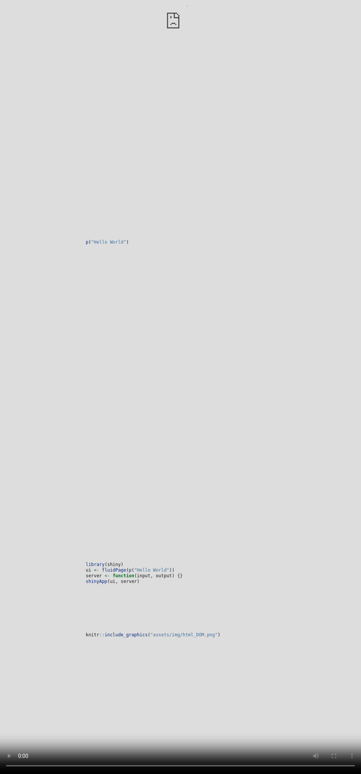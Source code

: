 ```yaml
---
title: "Unleash Shiny"
subtitle: "R/Pharma - Advanced Shiny Workshop"
author: "David Granjon (Novartis) & John Coene (World Economic Forum)"
date: "09-10-2020"
output:
  xaringan::moon_reader:
    lib_dir: libs
    css: ["assets/css/style.css", "assets/css/xaringan-extra.css", "https://cdn.jsdelivr.net/npm/devices.css@0.1.15/dist/devices.min.css"]
    includes:
      after_body: assets/html/includes.html
    mathjax: false
    nature:
      ratio: "16:9"
      highlightStyle: docco
      highlightLines: true
      countIncrementalSlides: false
---
```


<style>
.title-slide {
  background-image: url(assets/img/bg/front_cover.jpg);
  background-size: cover;
}
</style>

```r
if(!requireNamespace("emo", quietly = TRUE))
  remotes::install_github("hadley/emo")

if(!requireNamespace("DiagrammeR", quietly = TRUE))
  install.packages("DiagrammeR")

library(emo)
library(countdown)
library(shiny)
library(htmltools)
library(charpente)
library(XML)
xaringanExtra::use_xaringan_extra(c("tile_view", "animate_css", "tachyons"))
xaringanExtra::use_extra_styles(
  hover_code_line = TRUE,         #<<
  mute_unhighlighted_code = TRUE  #<<
)
xaringanExtra::use_panelset()

# lighten cli messages for better slide rendering
html_2_R <- function(html, prefix = FALSE) {
  r_output <- html %>%
   htmlParse() %>%
    getNodeSet("/html/body/*") %>%
    `[[`(1) %>%
    charpente:::render_node(prefix = prefix)

  if (exists("r_output")) {
    cli::cli_code(styler::style_text(r_output))
  } else {
    cli::cli_alert_danger("Failed to convert code.")
  }
}

```

```r
js4shiny::html_setup(stylize = c("fonts", "variables", "code"))
```

# About us

.flex.tc[
.w-30.mr3[
<img class="br-100" src="assets/img/people/david.jpg" />
.f5[David]

.small[Data Scientist at Novartis]

.gray[&commat;divadnojnarg]
]

.w-30.mr3[
<img class="br-100" src="assets/img/people/john.jpg" />
.f5[John]

.small[Data scientist at the World Economic Forum]

.gray[&commat;jdatap]
]


.w-30.mr3[
<img class="br-100" src="assets/img/people/colin.jpg" />
.f5[Colin]

.small[Shiny Expert at ThinkR]

.gray[&commat;_ColinFay]
]
]

---
# Program

We're in for 4 hours of **fun**!

- Grab a `r ji("coffee")`
- Make yourself comfortable `r ji("couch")` or 🧘
- Ask questions `r ji("question")`  

1. Intro + Quiz (5 min)
2. Develop **custom templates** with Shiny (45 min)
3. `r ji("coffee")` + `r ji("question")` (10 min) (total: 1h)
4. Unleash Shiny's interactivity (80 min)
5. `r ji("coffee")` + `r ji("question")` (10 min) (total: 2h30)
6. Innovative approach to **custom outputs** (60 min)
7. `r ji("coffee")` + `r ji("question")` (10 min) (total: 3h40)
8. Shiny's **hidden** or **less documented** features  (20 min) (total: 4h)

.footnote[
Disclaimer: this workshop is not about **building** Shiny Apps!!!
]

---
# Workshop Material

  - Slides: https://rinterface.com/shiny/talks/RPharma2020/#1
  - For a plug and play experience, we created a [Rstudio Cloud](https://rstudio.cloud/spaces/92568/join?access_code=kqUUGAOZMMHSZoAQBrQ1GHSOBxSE4u1q8JvrJoRs) project with everything installed for you

.center[
https://rstudio.cloud/spaces/92568/join?access_code=kqUUGAOZMMHSZoAQBrQ1GHSOBxSE4u1q8JvrJoRs
]
  
  - To avoid **connection issues**, disconnect from your **VPN**!
  - Somes slides contain code that you may run (a **sandbox** space is available in RStudio Cloud)
  
```r
knitr::include_graphics("assets/img/rstudio_cloud_project.jpg")
```

---
class: break center middle
background-image: url('assets/img/bg/intro.jpg')
background-size: cover

.center[
<h3 class="white absolute bottom">Introduction</h3>
]


---
class: center

# Shiny or not Shiny?
<div class="device device-iphone-8 device-spacegray" style="position: absolute; left: 0; right: 0;
top: 0; bottom: 0; margin: auto; max-width: 100%; max-height: 100%; transform: scale(0.6);">
<div class="device-frame">
<iframe width="100%" src="https://shiny.john-coene.com/coronavirus/" allowfullscreen="" frameborder="0" height="100%" scrolling="auto"></iframe>
</div>
<div class="device-stripe"></div>
<div class="device-header"></div>
<div class="device-sensors"></div>
<div class="device-btns"></div>
<div class="device-power"></div>
</div>

---
# Shiny or not Shiny?

<div class="device device-macbook-pro device-spacegray" style="position: absolute; left: 0; right: 0;
top: 0; bottom: 0; margin: auto; max-width: 100%; max-height: 100%; transform: scale(1);">
<div class="device-frame">
<iframe width="100%" src="https://themeon.net/nifty/v2.9.1/widgets.html" allowfullscreen="" frameborder="0" height="100%" scrolling="auto"></iframe>
</div>
<div class="device-stripe"></div>
<div class="device-header"></div>
<div class="device-sensors"></div>
<div class="device-btns"></div>
<div class="device-power"></div>
</div>

---

# Shiny or not Shiny?

<div class="device device-macbook-pro device-spacegray" style="position: absolute; left: 0; right: 0;
top: 0; bottom: 0; margin: auto; max-width: 100%; max-height: 100%; transform: scale(1);">
<div class="device-frame">
<iframe width="100%" src="https://dgranjon.shinyapps.io/shinyMons/" allowfullscreen="" frameborder="0" height="100%" scrolling="auto"></iframe>
</div>
<div class="device-stripe"></div>
<div class="device-header"></div>
<div class="device-sensors"></div>
<div class="device-btns"></div>
<div class="device-power"></div>
</div>

---

# A simple Shiny app

#### No HTML/CSS/JS and it just works `r ji("fear")`! What kind of **magic** is this?

<iframe src="https://gallery.shinyapps.io/050-kmeans-example" height="400px" width="100%"></iframe>


---
<video style="position: fixed;
  right: 0;
  bottom: 0;
  min-width: 100%;
  min-height: 100%;
  width: 100%; "loop="" autoplay="" poster="assets/img/bg/virtual_patient.png">
<source src="assets/movies/VirtualPatient.mp4" type="video/mp4">
</video>

---
class: break center middle
background-image: url('assets/img/bg/part1.jpg')
background-size: cover

<h3 class="white absolute bottom center">Part 1. Custom Templates with Shiny</h3>

---
class: header_background
# A. Shiny generates HTML from R
## Warm up 1
1. Run the following code:

```r
p("Hello World")
```

2. Copy and paste this code to the R console. What do you observe?

---
class: header_background
# A.1.1 Introduction to HTML: **tags**
## The simplest HTML skeleton
.pull-left.mh-a[
```html
<!DOCTYPE HTML>
<html>
  <head>
  <!-- head content here -->
  </head>
  <body>
  <!-- body content here -->
  </body>
</html>
```
]

.pull-right.small[
There are 2 types of **tags**:
  - paired-tags:`<div></div>`
  - self closing tags: `<img/>`
  
We classify them by usage:

  - structural tags: `<head></head>`, `<body></body>`
  - control tags: `<script></script>`, `<button></button>`
  - formatting tags: `<font></font>`
  
Block vs inline:

  - `<div><p>Hello World</p></div>`: .green[Good]
  - `<span><div><p>Hello World</p></div></span>`: .red[not good]
]

---
class: header_background
# A.1.2 Introduction to HTML: **attributes**
## Attributes specify the tags properties
.pull-left.mh-a[
```html
<div class="awesome-item" id="myitem"></div>
<!-- the class awesome-item may be applied to multiple tags -->
<span class="awesome-item"></span>
```
]


.pull-right[
The most common attributes:
  - **class** may be shared between multiple tags
  - **id** is unique
  - non standards attributes like `data-toggle`
]

<br>

Attributes are used by **CSS** and **JavaScript** to **interact** with the web page!

---
class: header_background
# A.2 About the Document Object Model

.pull-left.w-50.mt4.small[
DOM is a convenient representation (tree) of the HTML document. We inspect the code of any web page with Firefox or Chrome:

  - after a right click and selecting inspect
  - after clicking on **F12** (windows), **fn + F12** (Mac)
  
```r
library(shiny)
ui <- fluidPage(p("Hello World"))
server <- function(input, output) {}
shinyApp(ui, server)
```

  1. Run the above app, right click on the only text element and select inspect
  2. In the `Elements` panel, double click between the `<p></p>` tag to edit the current text. Press enter when finished
]

.pull-right.w-50.mt4[
```r
knitr::include_graphics("assets/img/html_DOM.png")
```
]

---
class: header_background
# B. Unleash `{htmltools}` 
`{htmltools}` is a R package designed to:
  - **Generate** HTML tags from R
  - Handle **web dependencies**: add, remove, resolve, ...

Historically, `{htmltools}` was extracted out of `{shiny}` to extend it. That's why, both packages have many common functions! 

At the moment, `{htmltools}` does not have any user guide, although being an important package for all web things
[![](https://cranlogs.r-pkg.org/badges/htmltools)](https://cran.r-project.org/package=htmltools)

---
class: header_background
# C. Discover Shiny dependencies
## Warm up 2

Let's play `r ji("play")`:

  1. Run the app `runExample("01_hello")`
  2. Open the HTML inspector
  3. Delete the bootstrap.min.css and ion.rangeSlider.css
  4. Conclusions

The `htmtools::findDependencies` function allows to get the dependencies from a tag.

```r
findDependencies(fluidPage())
``` 

---
class: header_background
# C.1.1 Handle dependencies
## How would you include JS/CSS in a Shiny app?

.pull-left.w-30.mh-a.small[
Works but not **portable**

```r
fluidPage(
  tags$head(
    tags$style(...),
    tags$script(src = "path-to-script"),
    tags$script(
      "$(function() {
       // JS logic ...
      });
      "
    )
  )
)
```
]

.pull-right.w-70.mh-a.small[
With `{htmltools}`, we define the dependency with `htmlDependency`, then attach it to a tag with `tagList`:

```r
use_bs4_dep <- function(tag) {
  bs4_dep <- htmlDependency(
    name = "Bootstrap 4",
    version = "1.0",
    src = c(href = "https://maxcdn.bootstrapcdn.com/bootstrap/4.0.0/css/"),
    stylesheet = "bootstrap.min.css"
  )
  tagList(tag, bs4_dep)
}
use_bs4_dep(fluidPage())
```
]


---
class: header_background
# C.1.2 From HTML to R `r ji("wizard")`
## HTML VS R
.pull-left.w-50.mh-a[
In HTML, we have:
```html
<div class="divclass" id = "daddy">
  <h1>A child</h1>
  <span class="child" id="baby">Crying</span>
</div>
```
]

.pull-right.w-50.mh-a[
The corresponding R code is 

```r
mytag <- div(
  class = "divclass",
  id = "daddy",
  h1("A child"),
  span(class = "child", id = "baby", "Crying")
)
```
]

Some tags like `<nav></nav>` need the `tags$` prefix before (`tags` is a list of functions). The `withTags` function to use `tags$<tagName>`


---
class: header_background
# C.1.3 Automate the conversion? <img src="assets/img/thug_life.png" width="5%" align="right"/>
This process is **not interesting** and **time consuming**!

.center[
```r
knitr::include_graphics("assets/img/charpente.png")
```
]

.pull-left.small[
Tools exist:
 
  - html2R [Shiny app](https://alandipert.shinyapps.io/html2r/) converts HTML to R (thanks Alan Dipert)
  - `{charpente}` does the same from the R console with `html_2_R` 
]

.pull-right.small[
Code conversion by `{charpente}`
```r
html_2_R('<div class="divclass" id = "daddy"></div>')
```
]



---
class: header_background
# C.2.1 Accessing R tags attributes
How to access name, attributes, children?

We could use `str(mytag)` to inspect the structure of the R object.

.pull-left[
```r
mytag$attribs 
```
]

.pull-right[
```r
mytag$children
```
]

---
class: header_background
# C.2.2 Manipulate R tags
## Add new attributes
There are 2 methods:

  - `tagAppendAttributes(tag, list of attributes)` is preferred
  - `tag$attribs[["new-attribute"]] <- value`

## Add child/children
  - `tagAppendChild(tag, child)`
  - `tagAppendChildren(tag, list of children)`

There exist other functions but we'll not use them.


---
class: header_background
# C.2.3 Programmatically create elements
.mt4[Let's create 5 `span` tags!]

.pull-left-30.mt2[
```r
div(
  span(1),
  span(2),
  span(3),
  span(4),
  span(5)
)
```

What about 100 tags `r ji("fear")`?

]

.pull-right-70.mt2[
With some **functional** programming!
```r
# base R
div(lapply(1:5, function(i) span(i)))
# purrr + %>%
map(1:5, function(i) span(i)) %>% div()
```
]


---
class: header_background
# D. Practice: bulma
In the following, you'll reconstruct the `{shinybulma}` package step by step!
.center[
```r
knitr::include_graphics("assets/img/shinybulma.svg")
```
]

Main tasks:
  - Import [bulma](https://bulma.io/) dependencies
  - Generate the main `page` function 
  
Lets' start! Open [`shinybulma.Rmd`](https://rstudio.cloud/spaces/92568/project/1729918) and enjoy `r ji("monkey")`

`r countdown(25)`

---
class: break center middle
background-image: url('assets/img/bg/part2.jpg')
background-size: cover

<h3 class="white absolute bottom center">Part 2. Unleash Shiny's Interactivity </h3>

---
class: header_background
# A.1 Inputs are key to interactivity
.pull-left.w-50.mh-a.mt4[
**Inputs** are key elements of web applications. They drive user **interactions** like:

  - configure parameters
  - fill and submit a form
  - ...

<br>

`{shiny}` brings various inputs like `sliderInput`, `numericInput`, ...
  
]

.pull-right.w-50.mt4[
<div class="device device-iphone-8 device-spacegray" style="position: absolute; left: 50;
top: 50; bottom: 0; margin: auto; max-width: 100%; max-height: 100%; transform: scale(0.6);">
<div class="device-frame">
<iframe width="100%" src="https://gallery.shinyapps.io/081-widgets-gallery" allowfullscreen="" frameborder="0" height="100%" scrolling="auto"></iframe>
</div>
<div class="device-stripe"></div>
<div class="device-header"></div>
<div class="device-sensors"></div>
<div class="device-btns"></div>
<div class="device-power"></div>
</div>
]

<br>

.center[
How does all this even work `r ji("fairy")`?
]

---
class: header_background
# A.2 Shiny heavily relies on JavaScript (JS)
.pull-left.w-50.mt4[
 One very big `shiny.js`<sup>*</sup> responsible for:

  - registering input/output
  - handling every single input/output action
  - initializing and controlling the **websocket** `r ji("socks")` (the whaaaat?)
  - handling alerts/modals/notifications
  - ...

.center[
```r
knitr::include_graphics("assets/img/shiny-input-homer.gif")
```
]
  
]

.pull-right.w-50.mt4[
```r
knitr::include_graphics("assets/img/shiny-js-sources.png")
```
]

.footnote.small[
<sup>*</sup> JS source may be found [here](https://github.com/rstudio/shiny/tree/master/srcjs).
In short all these files are **concatenated**, giving **shiny.js** and **shiny.min.js**!
]

---
class: header_background
# A.2.1 Introduction to JS and jQuery

1. Primary role: create **dynamic** and **interactive** pages
2. How? **Interact** with the **DOM** elements (modify, remove, add)
3. JS is run on the **client** (web browser)
4. JS is **object oriented**

.pull-left-30[
```js
var myNumber = 1; // affectation
myNumber--; // decrement
console.log(myNumber); // print 0
```
]

.pull-right-70[
```js
const you = {
  name: 'your name', // property
  music : 'your favorite music',
  printName: function() { // method
    console.log(`I am ${this.name}`); // here "this" is the object
  }
}

you.geek = true; // add extra property
```
]

---
class: header_background
# A.2.2 jQuery, "Write less, do more"
jQuery is a JS **library**, not another language!
.center[
```js
var $ = jQuery; // usually you don't need this since Shiny already does it
$(selector).action(); // jQuery's philosophy
```
]

---
class: header_background
# A.2.3 jQuery and CSS selectors
In the next steps, we'll have to **select** elements from the DOM.

<iframe src="https://www.w3schools.com/jquery/trysel.asp" height="400px" width="100%"></iframe>

---
class: header_background
# A.2.4 jQuery and event listeners
An **event listener** is a program that **triggers** when a given event **occurs**, like after a mouse click.

.mh-a.small[
```html
<button id="mybutton">Go ! </button>
```
]

.pull-left.small[
With **vanilla JS**:
```js
var btn = document.getElementById('mybutton'); // select the button
btn.addEventListener('click', function() { // action + consequences
  alert('You clicked me!'); // action
});
```
]

.pull-right.small[
With **jQuery**:
```js
$('#mybutton').on('click', function() {
  alert('You clicked me!');
});
```
]

Hopefully you are convinced that jQuery is less **verbose** than pure JS!

---
class: header_background
# A.3.1 R and JS
Let's consider the following app
.pull-left.w-50.small[
```r
ui <- fluidPage(
  textInput("text", "My text", "Some text"),
  actionButton("update", "Update")
)

server <- function(input, output, session) {
  observeEvent(input$update, {
    updateTextInput(session, "text", value = "Updated text")
  })
}

shinyApp(ui, server)
```
]

.pull-right.w-50[
Waiiit!!

  - How does JS knows that R wants to update the text value `r ji("question")` 
  - How does Shiny knows when to send back the updated text to R `r ji("question")`
]

---
class: header_background
# A.3.2 The Shiny JS object
Did you know that `Shiny` is also a JavaScript object `r ji("question")` 

.pull-left.w-50.small[
Run this app and open the HTML inspector.

```r
ui <- fluidPage(
  tags$script(
    "$(function() {
      console.log(Shiny);
    });
    "
  )
)
server <- function(input, output) {}
shinyApp(ui, server)
```

]

.pull-right.w-50[
```r
knitr::include_graphics("assets/img/shiny-object.png")
```
]

---
class: header_background
# A.3.3 The websocket
This is the magic piece allowing **bidirectional** communication between R and JavaScript. The technology behind is provided by `{httpuv}` and `{websocket}`.

.pull-left.w-50[
1. Run the previous app
2. Open the HTML inspector
3. Select the `Network` tab
4. Search for websocket
5. Play with the app and observe!
]

.pull-right.w-50[
```r
knitr::include_graphics("assets/img/inspect-websocket.png")
```
]

---
class: header_background
# A.3.4 From R to JS, from JS to R

On the R side `session` is an instance of the `ShinySession` R6 class allowing to send **messages** to JS.
.pull-left.w-50.small[
2 main methods:
  - **`sendCustomMessage`** sends R messages to JS
  - **`sendInputMessage`** sends R messages to **input bindings**

<br>

`Shiny.addCustomMessageHandler` is the JS part of `session$sendCustomMessage`.
Both are linked by the **type** parameter!
]

.pull-right.w-50[
```r
knitr::include_graphics("assets/img/shiny-custom-message.png")
```
]

---
class: header_background
# A.4 Bulma JS for Shiny
In this part you'll need to work on the following RStudio Cloud [project](https://rstudio.cloud/spaces/92568/project/1729929). We split the audience in 3 groups (1 instructor per group). Each group will choose between:

  - Notifications, doc [here](https://bulmajs.tomerbe.co.uk/docs/0.11/2-core-components/notification/)
  - Modal, doc [here](https://bulmajs.tomerbe.co.uk/docs/0.11/2-core-components/modal/)
  
After the workshop, you'll have the **opportunity** to bring this change to the [shinybulma](https://github.com/RinteRface/shinybulma/tree/master) repository.

`r countdown(20)`


---
class: header_background
# B.1.1 The Shiny input system
## Input tag structure
Input tags have various HTML structure.

```html
<input id = inputId type = "text" class = "input-text" value = value>
```

The simplest is probably the text input:

 - **id** guarantees the input **uniqueness**. <sup>1</sup>
 - **type** define the input type
 - **class** is generally targeted by JavaScript: `$('.input-text').action();`
 - **value** holds the input value
 
.footnote.small[
<sup>1</sup> All instances of the same input share a unique **input binding**. Hence, id is **mandatory**!
]

---
class: header_background
# B.1.2 The Shiny input system
## Binding Shiny inputs
An input binding: 
 - Allows Shiny to **identify** each **instance** of a given input 
 - Describes what you **may do** with it.
 - **Receives messages** from R ...
 - ... tells **when** Shiny has to update the value for R
 
🗒 Bindings rely on a JS class defined in the input_binding.js [file](https://github.com/rstudio/shiny/blob/master/srcjs/input_binding.js)

```js
var customTextBinding = new Shiny.InputBinding();
```

In the following, we'll need `devtools::install_github("DivadNojnarg/OSUICode")`

---
class: header_background
# B.2.1 The binding steps: **find**
The idea is to **locate** the input in the DOM. 

.pull-left.w-50.small[
We generally filter by **class**, **scope** being the **document**.

```js
find: function(scope) {
  console.log($(scope).find('.input-text'));
  return $(scope).find('.input-text');
}
```

Run the following and open the HTML inspector.

```r
library(OSUICode)
customTextInputExample(1)
```
]

.pull-right.w-50[
```r
knitr::include_graphics("assets/img/shiny-find-inputs.png")
```
]

---
class: header_background
# B.2.3 The binding steps: **get the value**
This step ensures that R **gets** the input **value** at any time. The jQuery `val` method allows to get the current value.

.pull-left.w-50[
```js
getValue: function(el) {
  return $(el).val();
}
```
]

.pull-right.w-50[
1. Run the following and open the HTML inspector
2. Update the text content
3. What happens? Why?

```r
customTextInputExample(2)
```
]

---
class: header_background
# B.2.4 The binding steps: **set and update**
.small[
`setValue(el, value)` is used to set the input value. It called within `receiveMessage(el, data)`, which is the JS part of all the R `updateInput` functions.
]

.pull-left.w-50.small[
```js
setValue: function(el, value) {
  $(el).val(value);
}

receiveMessage: function(el, data) {
  console.log(data);
  if (data.hasOwnProperty('value')) {
    this.setValue(el, data.value);
  }
  // other parameters to update...
}
```

Run the following and open the HTML inspector. Why doesn't the output value change?

```r
updateCustomTextInputExample(3)
```
]

.pull-right.w-50[
```r
knitr::include_graphics("assets/img/shiny-update-inputs.png")
```
]

---
class: header_background
# B.2.5 The binding steps: **subscribe**

.pull-left.w-70.small.mt2[
`subscribe(el, callback)` **listens** to **events** defining Shiny to update the input value and make it available in the app. For a text input, we might have:

```js
subscribe: function(el, callback) {
  // when updated
  $(el).on('change.customTextBinding', function(event) {
    callback(false);
  });
  
  // keyboard, copy and paste, ...
  $(el).on('keyup.customTextBinding input.customTextBinding', function(event) {
    callback(true);
  });
}
```
]

.pull-right.w-30.small.mt2[
Run the following demonstration.
```r
updateCustomTextInputExample(4)
updateCustomTextInputExample(5)
```
]

**callback()** tells to update the input on the server (R). If true, a **rate policy** is applied!

---
class: header_background
# B.2.6 The binding steps: **rate policies**
As mentioned before, `callback(true)` will set rate policy for the given **event listener**. Setting a rate policy is relevant when we don’t want to flood the server with tons of update requests.

.pull-left.w-50.small[
```js
getRatePolicy: function() {
  return {
    // Can be 'debounce' or 'throttle'
    policy: 'debounce',
    delay: 500
  };
}
```
]

.pull-right.w-50.small[
Below, the text input only updates after releasing the keyboard for 250ms.

```r
updateCustomTextInputExample(6)
```
]

---
class: header_background center
# B.2.7 The binding steps: Recap

.mt-50[
<video width="80%" style="margin-top: 25px;">
<source src="assets/movies/input-binding-steps.mov" type="video/mp4">
</video>
]


---
class: header_background
# B.3 Box on Steroids!
.mt-4[
Boxes are a center element of `{shinydashboard}`. Yet the latter only exploit 10% of their
capability. Your mission: unleash the AdminLTE API to deliver box on steroids! Open [`box_on_steroids.Rmd`](https://rstudio.cloud/spaces/92568/project/1729937).
]


`r countdown(20)`

---
class: break center middle
background-image: url('assets/img/bg/part3.jpg')
background-size: cover

<h3 class="white absolute bottom center">Part 3. Custom Outputs</h3>

---
class: header_background
# A.1 Structure

A brief plan of this part of the workshop

Serve data as an __HTTP response__ and read it in JavaScript to produce an HTML __output.__`r emo::ji("impressed")`

1. Discover HTTP 1.1 `r ji('globe_with_meridians')`.
2. Learn to serve HTTP 1.1 in shiny
3. Exercise in `Unleash-Shiny-Exercises-Part-3` RStudio Cloud.
4. Discover shiny outputs `r emo::ji("arrow_right")`
5. Exercise in `Unleash-Shiny-Exercises-Part-3` RStudio Cloud.
6. Q&A `r ji("question")`

_Have `Unleash-Shiny-Exercises-Part-3` ready, it will come in handy._

---
class: header_background
# A.1 Multi page applications `r ji("page")` `r ji("page")` `r ji("page")`

"Traditional" applications and websites

.pull-left.w-70.mh-a[
```r
DiagrammeR::grViz("
strict digraph{
  graph[rankdir=LR fontsize = 10]
  node [shape=record fontsize=10];
  s [label='Server' color=mediumpurple];
  c [label='Client' color=gold];
  c -> s [color=dimGray arrowsize=.3 label=request fontsize = 9];
  s -> c [color=dimGray arrowsize=.3 label=response fontsize = 9];

  c1 [label='Client' color=gold];
  c1 -> s [color=dimGray arrowsize=.3 label=request fontsize = 9];
  s -> c1 [color=dimGray arrowsize=.3 label=response fontsize = 9];
}
")
```
]

.pull-right.w-70.mh-a[
  ### HTTP 1.1

  _A new page is requested_

  - Client requests `/`, server responds
  - Client requests `/about`, server gives a different response
  - Client requests `/products`, server gives a yet a different response
  - and so on

  `r emo::ji("bulb")` Think {plumber}
]

---
class: header_background
# A.1.1 Single page applications `r ji("page")`

A more recent web development.

.pull-left.w-70.mh-a[
```r
DiagrammeR::grViz("
digraph{
  graph[rankdir=LR fontsize = 10]
  node [shape=record fontsize=10];
  s [label='Server' color=mediumpurple];
  c1 [label='Client' color=gold];
  c2 [label='Client' color=gold];
  c3 [label='Client' color=gold];
  c1 -> s [dir=both color=dimGray arrowsize=.3 label=messages fontsize = 9];
  c2 -> s [dir=both color=dimGray arrowsize=.3 label=messages fontsize = 9];
  c3 -> s [dir=both color=dimGray arrowsize=.3 label=messages fontsize = 9];
}
")
```
]

.pull-right.w-70.mh-a[
  ### Websocket

  _Bi-directional communication_

  1. Client connects
  2. Client sends message
  3. Server (may) respond with another message
  4. Back to point 2
]

---
class: header_background
# A.1.2 What about shiny?

So which one of those does shiny use?

> Both!

But one (probably) more than the other...

When you visit a shiny app: 

1. Your browser makes an HTTP __request__ to the shiny `server` which __responds__ with the initial `ui`.
2. All subsequent communication is done via websocket (`input`, `output`).

_No other `/page` is ever visited in shiny_

---
class: header_background
# A.1.2 HTTP response __Headers__

HTTP header ~ meta data: gives _necessary_ information to the browser.

Importantly:

- `Status` - How is the response? 
  - `404` not found
  - `200` all good
  - `500` server-side error
  - `301` redirect
- `Content-Type` - type of content ('text/html', 'application/json', etc.)
- `Content` - content to render

These are all standardized, we don't get to choose.

A websocket sends __binary data__ so there is no need for headers.


---
class: header_background
# A.1.3 HTTP response

Let's discover how to serve an HTTP response with `registerDataObj`.

.pull-left[
```r
path <- session$registerDataObj(
  name,
  data,
  filterFunc
)
```
]

.pull-right[
  Arguments
1. `name`: the name of the path
2. `data`: data objects of use in `filterFunc`
3. `filterFunc`: Function, accepts `data` and `request`
]

> Let's break this down

---
class: header_background
# A.1.3.1 HTTP response __name__ & __path__

```r
path <- session$registerDataObj(name = "about", data, filterFunc)
```

Since the response if only valid for a single session the _path_ returned is __dynamically generated.__

Example paths for different sessions:

1. `session/0a6ed2556d97dcaa1ddeb615dc04cd1e/dataobj/about`
2. `session/259b8dc2f18ffc975b246d206b60073f/dataobj/about`
3. `session/72abd5a5da9a1651bee32d25a908a0cd/dataobj/about`

<br>
<br>

What is this `path` anyway`r ji("question")`

It's where the HTTP response is served`r ji("exclamation")`

---
class: header_background
# A.1.3.2 HTTP response __filterFunc__ & __data__

```r
path <- session$registerDataObj(name = "about", data = "<h1>Hello!</h1>", filterFunc)
```

The core of it all: it actually serves the HTTP response.

```r
# filterFunc
function(data, req){
  shiny:::httpResponse(
    status = 200, # default
    content_type = "text/html", # default
    content = data
  )
}
```

__Note__: `httpResponse` is not exported, hence the `:::`

---
class: header_background
# A.1.3.3 HTTP response __HTML__

By default `httpResponse` returns a HTML.

.pull-left-70[

```r
path <- session$registerDataObj(
  name = "hello", 
  data = "<h1>Hello there!</h1>",
  function(data, req) {
    shiny:::httpResponse(
      content = data
    )
  }
)
```

]

.pull-right-30[
![](assets/img/http-hello.png)
]

---
class: header_background
# A.1.3.4 HTTP response __JSON__

Minor changes to return JSON data.

.pull-left-70[

```r
path <- session$registerDataObj(
  name = "cars-data", 
  data = cars,
  function(data, req) {
    # seralise to JSON
    res <- jsonlite::toJSON(data)
    shiny:::httpResponse(
      content_type = "application/json", 
      content = res
    )
  }
)
```

]

.pull-right-30[
```json
[
  {
    "speed": 4,
    "dist": 2
  },
  {
    "speed": 4,
    "dist": 10
  }
]
```
]


---
class: header_background
# B.1 Master HTTP

Open and complete `http-excercise.Rmd`.

`r countdown(10)`

---
class: header_background
# B.2 `r ji("bulb")` The grand idea

Serve data with an HTTP response, read it with JavaScript to produce the HTML output

```r
DiagrammeR::grViz("
digraph{

  graph[rankdir=LR fontsize = 10]
  node [shape=record fontsize=10];

  subgraph cluster_1 {
    server [label='Server' color=mediumpurple];
    json [label='JSON' color=black];
    label = 'Done!'
  }
  
  subgraph cluster_2 {
    javascript [label='JavaScript' color=gold];
    html [label='HTML output' color=black]

    label = 'Custom output'
  }

  server -> json [label='response']
  json -> javascript [label='fetch']
  javascript -> html
}
")
```

---
class: header_background
# B.3 Level Layout

Meet __"box"__ our soon-to-be custom output `r ji("exclamation")`

<img src="assets/img/level.png" class="shade"/>

`r ji("link")` <a href="https://bulma.io/documentation/layout/level/#centered-level">bulma.io/documentation/layout/level</a>

---
class: header_background
# B.4 Outputs

Examples:

.pull-left[
- `plot`
- `plotOutput`
- `renderPlot`


- `datatable`
- `datatableOutput`
- `renderDatatable`
]

.pull-right[
- `table`
- `tableOutput`
- `renderTable`


- `plotly`
- `plotlyOutput`
- `renderPlotly`
]

Our __3 functions:__

1. `box` - captures the data
2. `boxOutput` - places the output HTML
4. `renderBox` - serves the data as JSON

---
class: header_background
# B.4.2 Level `box.Rd`

.pull-left[
<br/>
## Box

The `box` function.

### Usage

`box(data, title, value)`

### Value

Returns a data.frame
]

.pull-right[
  <br/>
  <br/>
  <img src="assets/img/level.png" class="shade"/>

Example of `data` to produce the above.

```r
df <- data.frame(
  title = c("tweets", "following", "followers", "likes"),
  value = c(3456, 123, 456000, 789)
)
knitr::kable(df)
```
]

---
class: header_background
# B.4.5 Level `boxOutput.Rd`

.pull-left[
<br/>
## boxOutput

The `boxOutput` function to place in the shiny UI.

### Usage

`boxOutput(id)`

### Value

Returns a `<nav>` tag bearing input `id`
]

.pull-right[
<br/>
<br/>

## Example

```r
boxOutput("myBox")
```

```html
<nav id="myBox" class="level box">
  <!-- Level items -->
</nav>
```
]

---
class: header_background
# B.4.7 Level `renderBox.Rd`

<br>

.pull-left[
## renderBox

Render `box` in shiny. 

### Usage

`renderBox(expr)`

### Value

Returns a function
]

.pull-right[

Preprocesses the output of `box` and sends that data to the client.

`r ji("exclamation")`What`r ji("question")`

1. It accepts an _expression_ 
2. It returns a _function_ 

`r ji("fear")` `r ji("fear")` `r ji("fear")`
]

---
class: header_background
# B.4.8 Level `renderBox.R` (1)

Internally __all__ `render*` functions return another `function()``r ji("exclamation")`

.pull-left[
It's a function! `r ji("tada")`

```r
shiny::exprToFunction({
  head(cars, 10)
})
```
]

.pull-right[
We can run it `r ji("tada")`

```r
fn <- shiny::exprToFunction({
  x <- 1
  x + 3
})

fn()
```
]

__Shiny = Reactivity:__ functions are easier to rerun

`output$something <-` you actually assign a `function` `r ji("exclamation")`

---
class: header_background
# B.4.9 Level `renderBox.R` (2)

Great, `render*` returns a function, but what about that one then `r ji("confused")`

```r
renderSomething <- function(expr){
  func <- shiny::exprToFunction(expr)

  # assigned to `output`
  function(){
    data <- func()

    # sent to the JavaScript binding
    return(data + 1)
  }
}
```

The result of `render*` is a function, the result of which is __sent to the JavaScript binding__ `r ji("bulb")`
---
class: header_background
# B.1 Make Box!

Open and complete `custom-output.Rmd`.

`r countdown(15)`


---
class: header_background
# B.4.12 Level __binding__ 

Much of the JavaScript works just like inputs, __only simpler!__

Only two methods:

1. `r emo::ji("search")` `find` - does the same as for inputs.
2. `r emo::ji("arrow_right")` `renderValue` - renders the output.

---
class: header_background
# B.4.13 Level __skeleton__ 

Eerily similar to inputs: 1) initialise, 2) extend, 3) register.

```js
var boxBinding = new Shiny.OutputBinding();

$.extend(boxBinding, {
  find: function(scope) {
    return $(scope).find(".box");
  },
  renderValue: function(el, data) {
    // Get the serialised JSON
    // Use it to render content
  }
});

Shiny.outputBindings.register(boxBinding, "pharma.box");
```

---
class: header_background
# B.4.14 Level __renderValue__

The `renderValue` in the JavaScript binding the following:

.pull-left-70[
```js
function(el, data) {

  // httr::GET (1)
  fetch(data)
    // httr::content (2)
    .then(response => response.json())
    // lapply | purrr::map (3)
    .then(data => { 
      data.map((row)=>{
        let div = createElement(row);
        $(el).append(div);
      })
    })
}
```
]

.pull-right-30[
.small[
_Args_

- `el` the element (`boxOutput`)
- `data` the path sent by `renderBox`

_Logic_

1. Fetch the data
2. Extract JSON from response
3. Loop over data
  1. Create `level-item`
  2. Append to `<nav>`
]
]

---
class: header_background
# C.1 Where to go from here

Numerous improvements could be made.

- The `box` function could accept a model and extract relevant statistics
- The output could use other JavaScript libraries to [animate the numbers](https://inorganik.github.io/countUp.js/) for instance
- Or the value could be colored dependening on threshold (e.g.: confidence)
- Add methods so `box` accepts different kinds of objects (e.g.: `xts`)
- Add an inline chart

Plenty more can be done!

---
class: break center middle
background-image: url('assets/img/bg/part4.jpg')
background-size: cover

<h3 class="white absolute bottom center">Part 4. Shiny's Hidden Gems</h3>


---
class: header_background
# How to get the last changed input?

.panelset[
.panel[.panel-name[R Code]

.small[
```r
ui <- fluidPage(
  textInput('txt_a', 'Input Text A'),
  textInput('txt_b', 'Input Text B'),
  uiOutput('txt_c_out'),
  verbatimTextOutput("show_last")
)

server <- function(input, output, session) {
  output$txt_c_out <- renderUI(textInput('txt_c', 'Input Text C'))
  values <- reactiveValues(lastUpdated = NULL)
  observe({
    lapply(names(input), function(x) {
      observe({
        input[[x]]
        values$lastUpdated <- x
      })
    })
  })
  output$show_last <- renderPrint(values$lastUpdated)
}
```
]
]

.panel[.panel-name[JS]

We leverage `Shiny.setInputValue` and Shiny JS [events](https://shiny.rstudio.com/articles/js-events.html). **`shiny:inputchanged`**
fires **each time** an input is **changed**!

```js
$(document).on('shiny:inputchanged', function(event) {
  Shiny.setInputValue('pleaseStayHome', {name: event.name, value: event.value, type: event.binding.name.split('.')[1]});
});
```

On the R side, we listen to `input$pleaseStayHome`. That's it!

]

.panel[.panel-name[I am just lazy `r ji("shrug")`]
The `{shinylogs}` package developed by [dreamRs](https://github.com/dreamRs/shinylogs) contains this feature:

```r
shinyApp(
  ui = fluidPage(
    numericInput("n", "n", 1),
    sliderInput("s", "s", min = 0, max = 10, value = 5),
    verbatimTextOutput("lastChanged")
  ),
  server = function(input, output, session) {
    # specific to shinylogs
    track_usage(storage_mode = store_null())
    output$lastChanged <- renderPrint(input$`.shinylogs_lastInput`)
  }
)
```

]
]

---
class: header_background
# How to send notifications from JS?

Don't forget that `Shiny` is a JS object having the **`notifications.show`** method!
We add **`onclick`** to an `actionButton`.

.small[
```r
ui <- fluidPage(
  actionButton(
  "notif",
  "Show notification",
  onclick = "Shiny.notifications.show({
      html: '<strong>Oups</strong>',
      type: 'error',
      duration: 2000
    });"
  )
)

server <- function(input, output, session) {}
shinyApp(ui, server)
```
]

---
class: header_background
# Update inputs from JS (not R)?

.center[
Open `update_input_from_client.Rmd`.
]

---
class: header_background
# How to hijack a binding? <img src="assets/img/hijack.gif" width="5%" align="right"/>

Case study: we would like to modify the action button behavior **on the fly**.

.pull-left-30.small[
Steps:

  1. Wait for the `shiny:connected` event
  2. Unbind all inputs
  3. Access the `Shiny.inputBindings` registry 
  4. Extend the binding
  5. Apply the new changes with `bindAll`
]

.pull-right-70.small[
```js
$(function() {
  $(document).on('shiny:connected', function(event) {
    Shiny.unbindAll();
    $.extend(Shiny
      .inputBindings
      .bindingNames['shiny.actionButtonInput']
      .binding, {
        // do whathever you want to edit existing methods
      });
    Shiny.bindAll();
  });
});
```
]

---
class: header_background
# How to interact with a binding from JS?

.pull-left-30.small.mt4[
What if you don't want to update input from the server? `r ji("shrug")`
  - Define the **trigger**
  - Define the **target**
  - **Capture** the target input binding
  - Use `setValue` to add new value
  - **Trigger** any **relevant** event mentioned in `subscribe` (tells Shiny to update from the R side)
]

.pull-right-70.small.mt4[
```js
$(function() {
  // each time we click on #test (a button)
  $('#test').on('click', function() {
    var $obj = $('#button');
    var inputBinding = $obj.data('shiny-input-binding');
    var val = $obj.data('val') || 0;
    inputBinding.setValue($obj, val + 10);
    $obj.trigger('click');
  });
});
```
]

---
class: break center middle
background-image: url('assets/img/bg/end.jpg')
background-size: cover

<h3 class="white absolute bottom center">To be continued ... Thanks !!!</h3>
